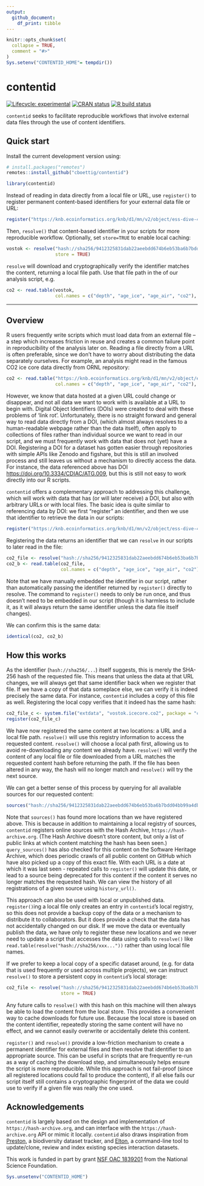 ```yaml
---
output: 
  github_document:
    df_print: tibble
---
```


<!-- README.md is generated from README.Rmd. Please edit that file -->

```r
knitr::opts_chunk$set(
  collapse = TRUE,
  comment = "#>"
)
Sys.setenv("CONTENTID_HOME"= tempdir())
```

# contentid

<!-- badges: start -->
[![Lifecycle: experimental](https://img.shields.io/badge/lifecycle-experimental-orange.svg)](https://lifecycle.r-lib.org/articles/stages.html)
[![CRAN status](https://www.r-pkg.org/badges/version/contentid)](https://CRAN.R-project.org/package=contentid)
[![R build status](https://github.com/cboettig/contentid/workflows/R-CMD-check/badge.svg)](https://github.com/cboettig/contentid/actions)
<!-- badges: end -->


`contentid` seeks to facilitate reproducible workflows that involve external data files through the use of content identifiers. 

## Quick start

Install the current development version using:

```r
# install.packages("remotes")
remotes::install_github("cboettig/contentid")
```
```r
library(contentid)
```


Instead of reading in data directly from a local file or URL, use `register()` to register permanent content-based identifiers for your external data file or URL:

```r
register("https://knb.ecoinformatics.org/knb/d1/mn/v2/object/ess-dive-457358fdc81d3a5-20180726T203952542")
```

Then, `resolve()` that content-based identifier in your scripts for more reproducible workflow. Optionally, set `store=TRUE` to enable local caching:  

```r
vostok <- resolve("hash://sha256/9412325831dab22aeebdd674b6eb53ba6b7bdd04bb99a4dbb21ddff646287e37",
                  store = TRUE)
```


`resolve` will download and cryptographically verify the identifier matches the content, returning a local file path.  Use that file path in the of our analysis script, e.g. 

```r
co2 <- read.table(vostok, 
                  col.names = c("depth", "age_ice", "age_air", "co2"), skip = 21)
```


---

## Overview

R users frequently write scripts which must load data from an external file -- a step which increases friction in reuse and creates a common failure point in reproducibility of the analysis later on. Reading a file directly from a URL is often preferable, since we don't have to worry about distributing the data separately ourselves.  For example, an analysis might read in the famous CO2 ice core data directly from ORNL repository:

```r
co2 <- read.table("https://knb.ecoinformatics.org/knb/d1/mn/v2/object/ess-dive-457358fdc81d3a5-20180726T203952542", 
                  col.names = c("depth", "age_ice", "age_air", "co2"), skip = 21)
```

However, we know that data hosted at a given URL could change or disappear, and not all data we want to work with is available at a URL to begin with.  Digital Object Identifiers (DOIs) were created to deal with these problems of 'link rot'.  Unfortunately, there is no straight forward and general way to read data directly from a DOI, (which almost always resolves to a human-readable webpage rather than the data itself), often apply to collections of files rather than individual source we want to read in our script, and we must frequently work with data that does not (yet) have a DOI. Registering a DOI for a dataset has gotten easier through repositories with simple APIs like Zenodo and figshare, but this is still an involved process and still leaves us without a mechanism to directly access the data.  For instance, the data referenced above has DOI <https://doi.org/10.3334/CDIAC/ATG.009>, but this is still not easy to work directly into our R scripts.

`contentid` offers a complementary approach to addressing this challenge, which will work with data that has (or will later receive) a DOI, but also with arbitrary URLs or with local files. The basic idea is quite similar to referencing data by DOI: we first "register" an identifier, and then we use that identifier to retrieve the data in our scripts:

```r
register("https://knb.ecoinformatics.org/knb/d1/mn/v2/object/ess-dive-457358fdc81d3a5-20180726T203952542")
```

Registering the data returns an identifier that we can `resolve` in our scripts to later read in the file:

```r
co2_file <- resolve("hash://sha256/9412325831dab22aeebdd674b6eb53ba6b7bdd04bb99a4dbb21ddff646287e37")
co2_b <- read.table(co2_file, 
                    col.names = c("depth", "age_ice", "age_air", "co2"), skip = 21)
```

Note that we have manually embedded the identifier in our script, rather than automatically passing the identifier returned by `register()` directly to resolve.  The command to `register()` needs to only be run once, and thus doesn't need to be embedded in our script (though it is harmless to include it, as it will always return the same identifier unless the data file itself changes). 

We can confirm this is the same data:

```r
identical(co2, co2_b)
```

## How this works

As the identifier (`hash://sha256/...`) itself suggests, this is merely the SHA-256 hash of the requested file.  This means that unless the data at that URL changes, we will always get that same identifier back when we register that file.  If we have a copy of that data someplace else, we can verify it is indeed precisely the same data.  For instance, `contentid` includes a copy of this file as well.  Registering the local copy verifies that it indeed has the same hash:

```r
co2_file_c <- system.file("extdata", "vostok.icecore.co2", package = "contentid")
register(co2_file_c)
```

We have now registered the same content at two locations: a URL and a local file path.  `resolve()` will use this registry information to access the requested content. `resolve()` will choose a local path first, allowing us to avoid re-downloading any content we already have.  `resolve()` will verify the content of any local file or file downloaded from a URL matches the requested content hash before returning the path. If the file has been altered in any way, the hash will no longer match and `resolve()` will try the next source.  

We can get a better sense of this process by querying for all available sources for our requested content:

```r
sources("hash://sha256/9412325831dab22aeebdd674b6eb53ba6b7bdd04bb99a4dbb21ddff646287e37")
```

Note that `sources()` has found more locations than we have registered above.  This is because in addition to maintaining a local registry of sources, `contentid` registers online sources with the Hash Archive, `https://hash-archive.org`. (The Hash Archive doesn't store content, but only a list of public links at which content matching the hash has been seen.)  `query_sources()` has also checked for this content on the Software Heritage Archive, which does periodic crawls of all public content on GitHub which have also picked up a copy of this exact file. With each URL is a date at which it was last seen - repeated calls to `register()` will update this date, or lead to a source being deprecated for this content if the content it serves no longer matches the requested hash. We can view the history of all registrations of a given source using `history_url()`.  

This approach can also be used with local or unpublished data.  `register()`ing a local file only creates an entry in `contentid`'s local registry, so this does not provide a backup copy of the data or a mechanism to distribute it to collaborators.  But it does provide a check that the data has not accidentally changed on our disk. If we move the data or eventually publish the data, we have only to register these new locations and we never need to update a script that accesses the data using calls to `resolve()` like `read.table(resolve("hash://sha256/xxx..."))` rather than using local file names.  

If we prefer to keep a local copy of a specific dataset around, (e.g. for data that is used frequently or used across multiple projects), we can instruct `resolve()` to store a persistent copy in `contentid`'s local storage:

```r
co2_file <- resolve("hash://sha256/9412325831dab22aeebdd674b6eb53ba6b7bdd04bb99a4dbb21ddff646287e37", 
                    store = TRUE)
```

Any future calls to `resolve()` with this hash on this machine will then always be able to load the content from the local store.  This provides a convenient way to cache downloads for future use.  Because the local store is based on the content identifier, repeatedly storing the same content will have no effect, and we cannot easily overwrite or accidentally delete this content.


`register()` and `resolve()` provide a low-friction mechanism to create a permanent identifier for external files and then resolve that identifier to an appropriate source.  This can be useful in scripts that are frequently re-run as a way of caching the download step, and simultaneously helps ensure the script is more reproducible.  While this approach is not fail-proof (since all registered locations could fail to produce the content), if all else fails our script itself still contains a cryptographic fingerprint of the data we could use to verify if a given file was really the one used.  


## Acknowledgements

`contentid` is largely based on the design and implementation of `https://hash-archive.org`, and can interface with the `https://hash-archive.org` API or mimic it locally.  `contentid` also draws inspiration from [Preston](https://github.com/bio-guoda/preston), a biodiversity dataset tracker, and [Elton](https://github.com/globalbioticinteractions/elton), a command-line tool to update/clone, review and index existing species interaction datasets.

This work is funded in part by grant [NSF OAC 1839201](https://www.nsf.gov/awardsearch/showAward?AWD_ID=1839201&HistoricalAwards=false) from the National Science Foundation.

```r
Sys.unsetenv("CONTENTID_HOME")
```

